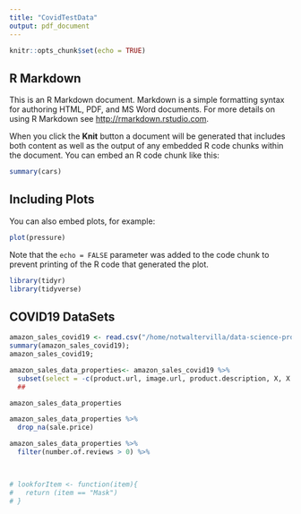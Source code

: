 ```yaml
---
title: "CovidTestData"
output: pdf_document
---
```


```r
knitr::opts_chunk$set(echo = TRUE)
```

## R Markdown

This is an R Markdown document. Markdown is a simple formatting syntax for authoring HTML, PDF, and MS Word documents. For more details on using R Markdown see <http://rmarkdown.rstudio.com>.

When you click the **Knit** button a document will be generated that includes both content as well as the output of any embedded R code chunks within the document. You can embed an R code chunk like this:

```r
summary(cars)
```

## Including Plots

You can also embed plots, for example:

```r
plot(pressure)
```

Note that the `echo = FALSE` parameter was added to the code chunk to prevent printing of the R code that generated the plot.

```r
library(tidyr)
library(tidyverse)
```

## COVID19 DataSets 

```r
amazon_sales_covid19 <- read.csv("/home/notwaltervilla/data-science-projects/Data-Science-COVID19-Project/amazon_2020sales.csv")
summary(amazon_sales_covid19);
amazon_sales_covid19;
```
```r
amazon_sales_data_properties<- amazon_sales_covid19 %>% 
  subset(select = -c(product.url, image.url, product.description, X, X.1, X.2, X.3, X.4, X.5))
  ##

amazon_sales_data_properties
```

```r
amazon_sales_data_properties %>% 
  drop_na(sale.price)
```
```r
amazon_sales_data_properties %>% 
  filter(number.of.reviews > 0) %>% 
  


# lookforItem <- function(item){
#   return (item == "Mask") 
# }

```




























